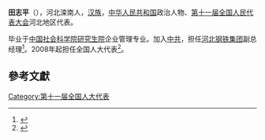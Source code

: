'''田志平'''（{{bd|1952年||}}），河北滦南人，[[汉族|汉族]]，[[中华人民共和国|中华人民共和国]]政治人物、[[第十一届全国人民代表大会|第十一届全国人民代表大会]]河北地区代表。

毕业于[[中国社会科学院研究生院|中国社会科学院研究生院]]企业管理专业。加入[[中共|中共]]，担任[[河北钢铁集团|河北钢铁集团]]副总经理<ref>{{cite news|title=代表田志平：以新的效益增长点促企业提质增效|url=http://www.cqn.com.cn/news/zggmsb/disi/546639.html|accessdate=2014-01-06|newspaper=中国质量新闻网|archive-url=https://web.archive.org/web/20140106043044/http://www.cqn.com.cn/news/zggmsb/disi/546639.html|archive-date=2014-01-06|dead-url=yes}}</ref>。2008年起担任全国人大代表<ref>{{cite news|title=全国人大代表信息-田志平|url= http://210.82.31.1:8084/delegate/viewDelegate.action?dbid=110128|accessdate=2013-04-05|newspaper=全国人大网}}</ref>。

==參考文獻==
{{reflist}}
[[Category:第十一届全国人大代表|Category:第十一届全国人大代表]]